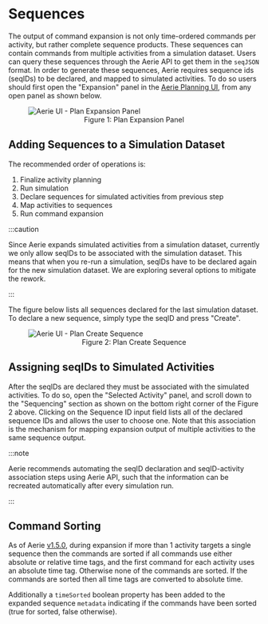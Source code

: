 
# Sequences

The output of command expansion is not only time-ordered commands per activity, but rather complete sequence products.
These sequences can contain commands from multiple activities from a simulation dataset.
Users can query these sequences through the Aerie API to get them in the `seqJSON` format.
In order to generate these sequences, Aerie requires sequence ids (seqIDs) to be declared, and mapped to simulated activities.
To do so users should first open the "Expansion" panel in the [Aerie Planning UI](../../planning/create-plan-and-simulate), from any open panel as shown below.

<figure>
  <img alt="Aerie UI - Plan Expansion Panel" src={planExpansionPanel} />
  <figcaption align="center">Figure 1: Plan Expansion Panel </figcaption>
</figure>

## Adding Sequences to a Simulation Dataset

The recommended order of operations is:

1. Finalize activity planning
1. Run simulation
1. Declare sequences for simulated activities from previous step
1. Map activities to sequences
1. Run command expansion

:::caution

Since Aerie expands simulated activities from a simulation dataset, currently we only allow seqIDs to be associated with the simulation dataset.
This means that when you re-run a simulation, seqIDs have to be declared again for the new simulation dataset.
We are exploring several options to mitigate the rework.

:::

The figure below lists all sequences declared for the last simulation dataset.
To declare a new sequence, simply type the seqID and press "Create".

<figure>
  <img alt="Aerie UI - Plan Create Sequence" src={planCreateSequence} />
  <figcaption align="center">Figure 2: Plan Create Sequence </figcaption>
</figure>

## Assigning seqIDs to Simulated Activities

After the seqIDs are declared they must be associated with the simulated activities.
To do so, open the "Selected Activity" panel, and scroll down to the "Sequencing" section as shown on the bottom right corner of the Figure 2 above.
Clicking on the Sequence ID input field lists all of the declared sequence IDs and allows the user to choose one.
Note that this association is the mechanism for mapping expansion output of multiple activities to the same sequence output.

:::note

Aerie recommends automating the seqID declaration and seqID-activity association steps using Aerie API, such that the information can be recreated automatically after every simulation run.

:::

## Command Sorting

As of Aerie [v1.5.0](https://github.com/NASA-AMMOS/aerie/releases/tag/v1.5.0), during expansion if more than 1 activity targets a single sequence then the commands are sorted if all commands use either absolute or relative time tags, and the first command for each activity uses an absolute time tag. Otherwise none of the commands are sorted. If the commands are sorted then all time tags are converted to absolute time.

Additionally a `timeSorted` boolean property has been added to the expanded sequence `metadata` indicating if the commands have been sorted (true for sorted, false otherwise).

